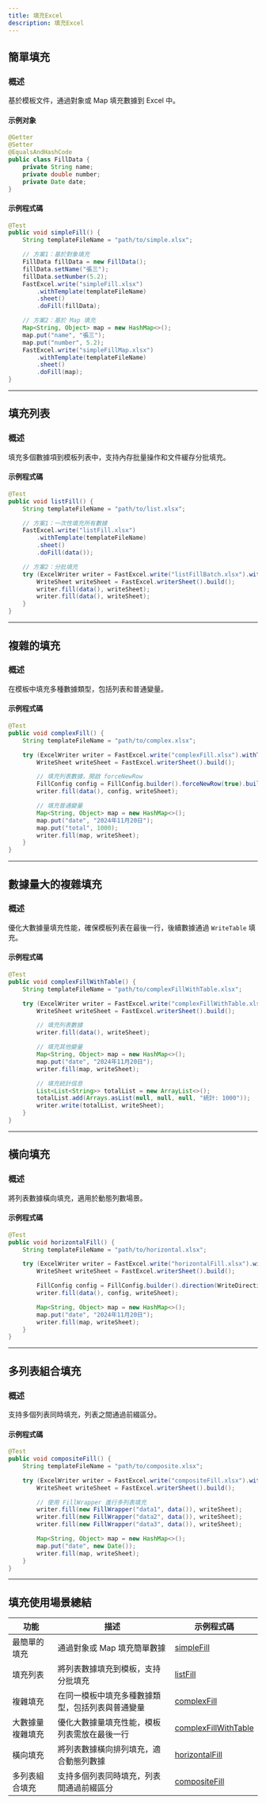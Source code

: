 ```yaml
---
title: 填充Excel
description: 填充Excel
---
```


## **簡單填充**

### 概述
基於模板文件，通過對象或 Map 填充數據到 Excel 中。

#### 示例对象
```java
@Getter
@Setter
@EqualsAndHashCode
public class FillData {
    private String name;
    private double number;
    private Date date;
}
```

#### 示例程式碼
```java
@Test
public void simpleFill() {
    String templateFileName = "path/to/simple.xlsx";

    // 方案1：基於對象填充
    FillData fillData = new FillData();
    fillData.setName("張三");
    fillData.setNumber(5.2);
    FastExcel.write("simpleFill.xlsx")
        .withTemplate(templateFileName)
        .sheet()
        .doFill(fillData);

    // 方案2：基於 Map 填充
    Map<String, Object> map = new HashMap<>();
    map.put("name", "張三");
    map.put("number", 5.2);
    FastExcel.write("simpleFillMap.xlsx")
        .withTemplate(templateFileName)
        .sheet()
        .doFill(map);
}
```

---

## **填充列表**

### 概述
填充多個數據項到模板列表中，支持內存批量操作和文件緩存分批填充。

#### 示例程式碼
```java
@Test
public void listFill() {
    String templateFileName = "path/to/list.xlsx";

    // 方案1：一次性填充所有數據
    FastExcel.write("listFill.xlsx")
        .withTemplate(templateFileName)
        .sheet()
        .doFill(data());

    // 方案2：分批填充
    try (ExcelWriter writer = FastExcel.write("listFillBatch.xlsx").withTemplate(templateFileName).build()) {
        WriteSheet writeSheet = FastExcel.writerSheet().build();
        writer.fill(data(), writeSheet);
        writer.fill(data(), writeSheet);
    }
}
```

---

## **複雜的填充**

### 概述
在模板中填充多種數據類型，包括列表和普通變量。

#### 示例程式碼
```java
@Test
public void complexFill() {
    String templateFileName = "path/to/complex.xlsx";

    try (ExcelWriter writer = FastExcel.write("complexFill.xlsx").withTemplate(templateFileName).build()) {
        WriteSheet writeSheet = FastExcel.writerSheet().build();

        // 填充列表數據，開啟 forceNewRow
        FillConfig config = FillConfig.builder().forceNewRow(true).build();
        writer.fill(data(), config, writeSheet);

        // 填充普通變量
        Map<String, Object> map = new HashMap<>();
        map.put("date", "2024年11月20日");
        map.put("total", 1000);
        writer.fill(map, writeSheet);
    }
}
```

---

## **數據量大的複雜填充**

### 概述
優化大數據量填充性能，確保模板列表在最後一行，後續數據通過 `WriteTable` 填充。

#### 示例程式碼
```java
@Test
public void complexFillWithTable() {
    String templateFileName = "path/to/complexFillWithTable.xlsx";

    try (ExcelWriter writer = FastExcel.write("complexFillWithTable.xlsx").withTemplate(templateFileName).build()) {
        WriteSheet writeSheet = FastExcel.writerSheet().build();

        // 填充列表數據
        writer.fill(data(), writeSheet);

        // 填充其他變量
        Map<String, Object> map = new HashMap<>();
        map.put("date", "2024年11月20日");
        writer.fill(map, writeSheet);

        // 填充統計信息
        List<List<String>> totalList = new ArrayList<>();
        totalList.add(Arrays.asList(null, null, null, "統計: 1000"));
        writer.write(totalList, writeSheet);
    }
}
```

---

## **橫向填充**

### 概述
將列表數據橫向填充，適用於動態列數場景。

#### 示例程式碼
```java
@Test
public void horizontalFill() {
    String templateFileName = "path/to/horizontal.xlsx";

    try (ExcelWriter writer = FastExcel.write("horizontalFill.xlsx").withTemplate(templateFileName).build()) {
        WriteSheet writeSheet = FastExcel.writerSheet().build();

        FillConfig config = FillConfig.builder().direction(WriteDirectionEnum.HORIZONTAL).build();
        writer.fill(data(), config, writeSheet);

        Map<String, Object> map = new HashMap<>();
        map.put("date", "2024年11月20日");
        writer.fill(map, writeSheet);
    }
}
```

---

## **多列表組合填充**

### 概述
支持多個列表同時填充，列表之間通過前綴區分。

#### 示例程式碼
```java
@Test
public void compositeFill() {
    String templateFileName = "path/to/composite.xlsx";

    try (ExcelWriter writer = FastExcel.write("compositeFill.xlsx").withTemplate(templateFileName).build()) {
        WriteSheet writeSheet = FastExcel.writerSheet().build();

        // 使用 FillWrapper 進行多列表填充
        writer.fill(new FillWrapper("data1", data()), writeSheet);
        writer.fill(new FillWrapper("data2", data()), writeSheet);
        writer.fill(new FillWrapper("data3", data()), writeSheet);

        Map<String, Object> map = new HashMap<>();
        map.put("date", new Date());
        writer.fill(map, writeSheet);
    }
}
```

---

## **填充使用場景總結**

| 功能               | 描述                                                                                      | 示例程式碼              |
|--------------------|-------------------------------------------------------------------------------------------|-----------------------|
| 最簡單的填充        | 通過對象或 Map 填充簡單數據                                                              | [simpleFill](#1)      |
| 填充列表           | 將列表數據填充到模板，支持分批填充                                                        | [listFill](#2)        |
| 複雜填充            | 在同一模板中填充多種數據類型，包括列表與普通變量                                           | [complexFill](#3)     |
| 大數據量複雜填充    | 優化大數據量填充性能，模板列表需放在最後一行                                               | [complexFillWithTable](#4) |
| 橫向填充            | 將列表數據橫向排列填充，適合動態列數據                                                    | [horizontalFill](#5)  |
| 多列表組合填充      | 支持多個列表同時填充，列表間通過前綴區分                                                   | [compositeFill](#6)   |
